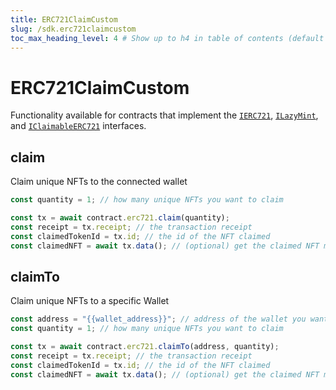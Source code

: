 ```yaml
---
title: ERC721ClaimCustom
slug: /sdk.erc721claimcustom
toc_max_heading_level: 4 # Show up to h4 in table of contents (default is up to h3)
---
```


# ERC721ClaimCustom

Functionality available for contracts that implement the
[`IERC721`](/contracts/IERC721),
[`ILazyMint`](/contracts/ILazyMint), and
[`IClaimableERC721`](/contracts/IClaimableERC721)
interfaces.

## claim

Claim unique NFTs to the connected wallet

```javascript
const quantity = 1; // how many unique NFTs you want to claim

const tx = await contract.erc721.claim(quantity);
const receipt = tx.receipt; // the transaction receipt
const claimedTokenId = tx.id; // the id of the NFT claimed
const claimedNFT = await tx.data(); // (optional) get the claimed NFT metadata
```

## claimTo

Claim unique NFTs to a specific Wallet

```javascript
const address = "{{wallet_address}}"; // address of the wallet you want to claim the NFTs
const quantity = 1; // how many unique NFTs you want to claim

const tx = await contract.erc721.claimTo(address, quantity);
const receipt = tx.receipt; // the transaction receipt
const claimedTokenId = tx.id; // the id of the NFT claimed
const claimedNFT = await tx.data(); // (optional) get the claimed NFT metadata
```
